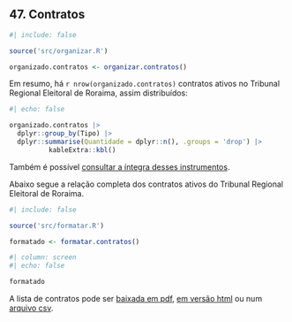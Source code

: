## 47. Contratos


```r
#| include: false

source('src/organizar.R')

organizado.contratos <- organizar.contratos()

```

Em resumo, há `r nrow(organizado.contratos)` contratos ativos no Tribunal Regional Eleitoral de Roraima, assim distribuídos:

``` r
#| echo: false

organizado.contratos |>
  dplyr::group_by(Tipo) |>
  dplyr::summarise(Quantidade = dplyr::n(), .groups = 'drop') |>
          kableExtra::kbl()


```

Também é possível [consultar a íntegra desses instrumentos](7.47.0.integra.contratos.qmd).

Abaixo segue a relação completa dos contratos ativos do Tribunal Regional Eleitoral de Roraima.

```r
#| include: false

source('src/formatar.R')

formatado <- formatar.contratos()
```


```r
#| column: screen
#| echo: false

formatado
```


A lista de contratos pode ser [baixada em pdf](../saida/contratos.pdf), [em versão html](../saida/contratos.html) ou num [arquivo csv](../saida/contratos.csv).



